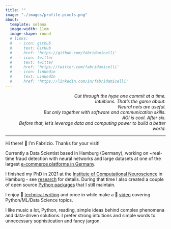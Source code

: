 ```yaml
---
title: ""
image: "./images/profile-pixels.png"
about:
  template: solana
  image-width: 11em
  image-shape: round
  # links:
  #   - icon: github
  #     text: GitHub
  #     href: 'https://github.com/fabridamicelli'
  #   - icon: twitter
  #     text: Twitter
  #     href: 'https://twitter.com/fabridamicelli'
  #   - icon: linkedin
  #     text: LinkedIn
  #     href: 'https://linkedin.com/in/fabridamicelli'
---
```


<div align="right">
 <i>Cut through the hype one commit at a time.<br/>
   Intuitions. That's the game about.<br/>
   Neural nets are useful.  
   But only together with software and communication skills.<br/>
   AGI is cool. After six.  
   Before that, let's leverage data and computing power to build a better world.</i>
<div align="left">

<hr>

Hi there! 👋 I'm Fabrizio. Thanks for your visit!

Currently a Data Scientist based in Hamburg (Germany), working on ~real-time fraud detection with neural networks and large datasets at one of the largest [e-commerce platforms in Germany](https://www.otto.de/).

I finished my PhD in 2021 at the [Institute of Computational Neuroscience](https://www.uke.de/english/departments-institutes/institutes/computational-neuroscience/research/index.html) in Hamburg - see [research](https://fabridamicelli.github.io/research.html) for details.
During that time I also created a couple of open source [Python packages](https://fabridamicelli.github.io/code.html) that I still maintain.

I enjoy 📝 [technical writing](https://fabridamicelli.github.io/posts.html) and once in while make a 🎥 [video](https://www.youtube.com/@fabridamicelli) covering Python/ML/Data Science topics.

I like music a lot, Python, reading, simple ideas behind complex phenomena and data-driven solutions.
I prefer strong intuitions and simple words to unnecessary sophistication and fancy jargon.
